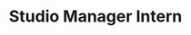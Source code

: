 ---
#bios found here: https://docs.google.com/document/d/13UuePbGLRF4G5b5JoEe2Vua3NukZ1-QwRW4Oisnd8lI/edit#
#anything that should be left blank enter: ''
name: Brenna Bode
active: false
title: Studio Manager Intern
details:
  - almaMater: University of Nebraska-Lincoln
  - pronoun: She/Her
  - joinedPB: May 2021
socials:
  - linkedIn: https://www.linkedin.com/in/brenna-bode-a85a41144
  - website: https://brennabodephotography.passgallery.com/portfolio?brandId=0
  - facebook: https://www.facebook.com/brennabodephotography/
signs:
  sun: Taurus
  rising: Virgo
  moon: Taurus
avatar: /img/team/pixel-bakery-brenna-bode-avatar.jpg
headshotFun: /img/team/pixel-bakery-brenna-bode.jpg
headshotSmiling: /img/team/pixel-bakery-brenna-bode.jpg
headshotSerious: /img/team/pixel-bakery-brenna-bode.jpg

---